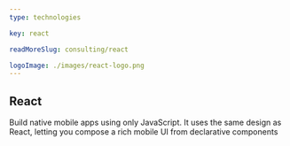 ---
type: technologies

key: react

readMoreSlug: consulting/react

logoImage: ./images/react-logo.png
---

## React
Build native mobile apps using only JavaScript. It uses the same design as React, letting you compose a rich mobile UI from declarative components
